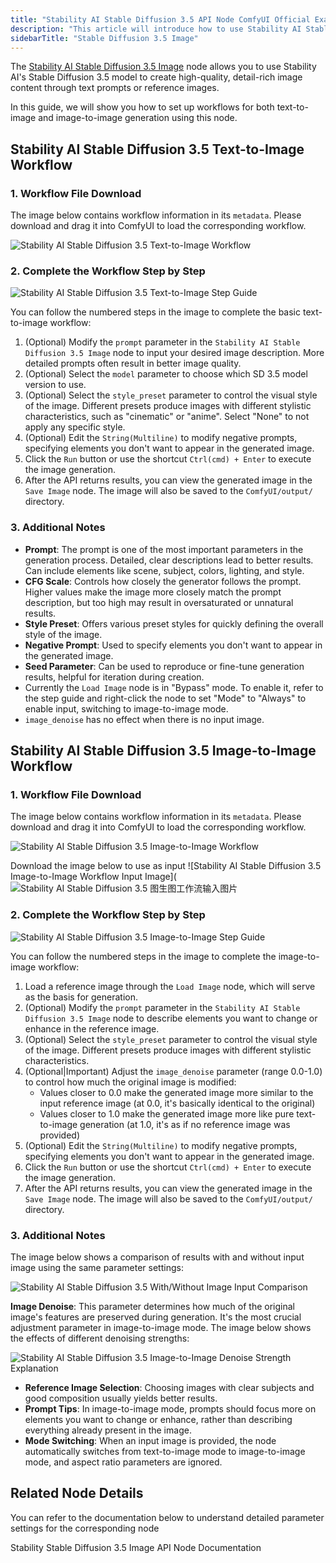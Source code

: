```yaml
---
title: "Stability AI Stable Diffusion 3.5 API Node ComfyUI Official Example"
description: "This article will introduce how to use Stability AI Stable Diffusion 3.5 API node's text-to-image and image-to-image capabilities in ComfyUI"
sidebarTitle: "Stable Diffusion 3.5 Image"
---
```



The [Stability AI Stable Diffusion 3.5 Image](/built-in-nodes/api-node/image/stability-ai/stability-ai-stable-diffusion-3-5-image) node allows you to use Stability AI's Stable Diffusion 3.5 model to create high-quality, detail-rich image content through text prompts or reference images.

In this guide, we will show you how to set up workflows for both text-to-image and image-to-image generation using this node.

<ReqHint/>
<UpdateReminder/>

## Stability AI Stable Diffusion 3.5 Text-to-Image Workflow

### 1. Workflow File Download

The image below contains workflow information in its `metadata`. Please download and drag it into ComfyUI to load the corresponding workflow.

![Stability AI Stable Diffusion 3.5 Text-to-Image Workflow](https://raw.githubusercontent.com/Comfy-Org/example_workflows/main/api_nodes/stability_ai/stable_diffusion_3-5-t2i.png)

### 2. Complete the Workflow Step by Step

![Stability AI Stable Diffusion 3.5 Text-to-Image Step Guide](/images/tutorial/api_nodes/stability_ai/stable_diffusion_3_5_image_t2i_step_guide.jpg)

You can follow the numbered steps in the image to complete the basic text-to-image workflow:
1. (Optional) Modify the `prompt` parameter in the `Stability AI Stable Diffusion 3.5 Image` node to input your desired image description. More detailed prompts often result in better image quality.
2. (Optional) Select the `model` parameter to choose which SD 3.5 model version to use.
3. (Optional) Select the `style_preset` parameter to control the visual style of the image. Different presets produce images with different stylistic characteristics, such as "cinematic" or "anime". Select "None" to not apply any specific style.
4. (Optional) Edit the `String(Multiline)` to modify negative prompts, specifying elements you don't want to appear in the generated image.
5. Click the `Run` button or use the shortcut `Ctrl(cmd) + Enter` to execute the image generation.
6. After the API returns results, you can view the generated image in the `Save Image` node. The image will also be saved to the `ComfyUI/output/` directory.

### 3. Additional Notes

- **Prompt**: The prompt is one of the most important parameters in the generation process. Detailed, clear descriptions lead to better results. Can include elements like scene, subject, colors, lighting, and style.
- **CFG Scale**: Controls how closely the generator follows the prompt. Higher values make the image more closely match the prompt description, but too high may result in oversaturated or unnatural results.
- **Style Preset**: Offers various preset styles for quickly defining the overall style of the image.
- **Negative Prompt**: Used to specify elements you don't want to appear in the generated image.
- **Seed Parameter**: Can be used to reproduce or fine-tune generation results, helpful for iteration during creation.
- Currently the `Load Image` node is in "Bypass" mode. To enable it, refer to the step guide and right-click the node to set "Mode" to "Always" to enable input, switching to image-to-image mode.
- `image_denoise` has no effect when there is no input image.

## Stability AI Stable Diffusion 3.5 Image-to-Image Workflow

### 1. Workflow File Download

The image below contains workflow information in its `metadata`. Please download and drag it into ComfyUI to load the corresponding workflow.

![Stability AI Stable Diffusion 3.5 Image-to-Image Workflow](https://raw.githubusercontent.com/Comfy-Org/example_workflows/main/api_nodes/stability_ai/sd3-5-i2i/stable_diffusion_3_5-i2i.png)

Download the image below to use as input
![Stability AI Stable Diffusion 3.5 Image-to-Image Workflow Input Image](![Stability AI Stable Diffusion 3.5 图生图工作流输入图片](https://raw.githubusercontent.com/Comfy-Org/example_workflows/main/api_nodes/stability_ai/sd3-5-i2i/input.jpg)


### 2. Complete the Workflow Step by Step

![Stability AI Stable Diffusion 3.5 Image-to-Image Step Guide](/images/tutorial/api_nodes/stability_ai/stable_diffusion_3_5_image_i2i_step_guide.jpg)

You can follow the numbered steps in the image to complete the image-to-image workflow:
1. Load a reference image through the `Load Image` node, which will serve as the basis for generation.
2. (Optional) Modify the `prompt` parameter in the `Stability AI Stable Diffusion 3.5 Image` node to describe elements you want to change or enhance in the reference image.
3. (Optional) Select the `style_preset` parameter to control the visual style of the image. Different presets produce images with different stylistic characteristics.
4. (Optional|Important) Adjust the `image_denoise` parameter (range 0.0-1.0) to control how much the original image is modified:
   - Values closer to 0.0 make the generated image more similar to the input reference image (at 0.0, it's basically identical to the original)
   - Values closer to 1.0 make the generated image more like pure text-to-image generation (at 1.0, it's as if no reference image was provided)
5. (Optional) Edit the `String(Multiline)` to modify negative prompts, specifying elements you don't want to appear in the generated image.
6. Click the `Run` button or use the shortcut `Ctrl(cmd) + Enter` to execute the image generation.
8. After the API returns results, you can view the generated image in the `Save Image` node. The image will also be saved to the `ComfyUI/output/` directory.

### 3. Additional Notes

The image below shows a comparison of results with and without input image using the same parameter settings:

![Stability AI Stable Diffusion 3.5 With/Without Image Input Comparison](/images/tutorial/api_nodes/stability_ai/stable_diffusion_3_5_compare.jpg)

**Image Denoise**: This parameter determines how much of the original image's features are preserved during generation. It's the most crucial adjustment parameter in image-to-image mode. The image below shows the effects of different denoising strengths:

![Stability AI Stable Diffusion 3.5 Image-to-Image Denoise Strength Explanation](/images/tutorial/api_nodes/stability_ai/stable_diffusion_3_5_image_i2i_image_denoise.jpg)

- **Reference Image Selection**: Choosing images with clear subjects and good composition usually yields better results.
- **Prompt Tips**: In image-to-image mode, prompts should focus more on elements you want to change or enhance, rather than describing everything already present in the image.
- **Mode Switching**: When an input image is provided, the node automatically switches from text-to-image mode to image-to-image mode, and aspect ratio parameters are ignored.

## Related Node Details

You can refer to the documentation below to understand detailed parameter settings for the corresponding node

<Card title="Stability Stable Diffusion 3.5 Image Node Documentation" icon="book" href="/built-in-nodes/api-node/image/stability-ai/stability-ai-stable-diffusion-3-5-image">
Stability Stable Diffusion 3.5 Image API Node Documentation
</Card>